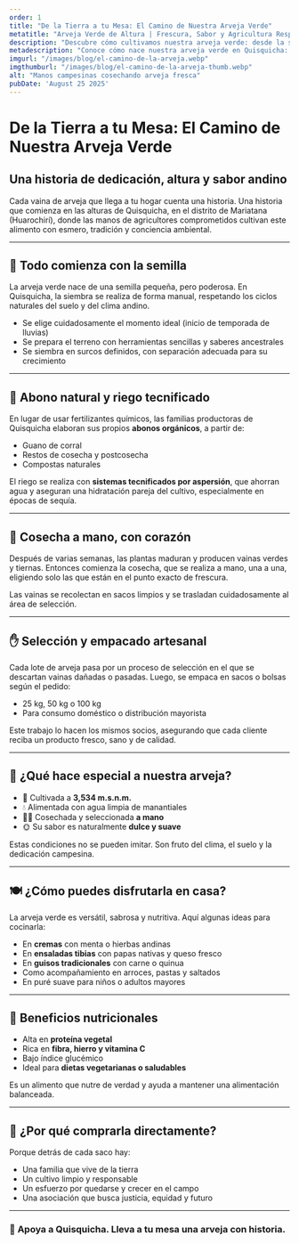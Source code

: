 ```yaml
---
order: 1
title: "De la Tierra a tu Mesa: El Camino de Nuestra Arveja Verde"
metatitle: "Arveja Verde de Altura | Frescura, Sabor y Agricultura Responsable"
description: "Descubre cómo cultivamos nuestra arveja verde: desde la semilla hasta tu plato. Un proceso natural y artesanal en las alturas de Huarochirí."
metadescription: "Conoce cómo nace nuestra arveja verde en Quisquicha: sembrada con amor, abonada de forma orgánica, seleccionada a mano y lista para nutrir a tu familia."
imgurl: "/images/blog/el-camino-de-la-arveja.webp"
imgthumburl: "/images/blog/el-camino-de-la-arveja-thumb.webp"
alt: "Manos campesinas cosechando arveja fresca"
pubDate: 'August 25 2025'
---
```


# **De la Tierra a tu Mesa: El Camino de Nuestra Arveja Verde**
## **Una historia de dedicación, altura y sabor andino**

Cada vaina de arveja que llega a tu hogar cuenta una historia. Una historia que comienza en las alturas de Quisquicha, en el distrito de Mariatana (Huarochirí), donde las manos de agricultores comprometidos cultivan este alimento con esmero, tradición y conciencia ambiental.

---

## 🌱 **Todo comienza con la semilla**

La arveja verde nace de una semilla pequeña, pero poderosa. En Quisquicha, la siembra se realiza de forma manual, respetando los ciclos naturales del suelo y del clima andino.

- Se elige cuidadosamente el momento ideal (inicio de temporada de lluvias)
- Se prepara el terreno con herramientas sencillas y saberes ancestrales
- Se siembra en surcos definidos, con separación adecuada para su crecimiento

---

## 🐄 **Abono natural y riego tecnificado**

En lugar de usar fertilizantes químicos, las familias productoras de Quisquicha elaboran sus propios **abonos orgánicos**, a partir de:

- Guano de corral
- Restos de cosecha y postcosecha
- Compostas naturales

El riego se realiza con **sistemas tecnificados por aspersión**, que ahorran agua y aseguran una hidratación pareja del cultivo, especialmente en épocas de sequía.

---

## 🌾 **Cosecha a mano, con corazón**

Después de varias semanas, las plantas maduran y producen vainas verdes y tiernas. Entonces comienza la cosecha, que se realiza a mano, una a una, eligiendo solo las que están en el punto exacto de frescura.

Las vainas se recolectan en sacos limpios y se trasladan cuidadosamente al área de selección.

---

## ✋ **Selección y empacado artesanal**

Cada lote de arveja pasa por un proceso de selección en el que se descartan vainas dañadas o pasadas. Luego, se empaca en sacos o bolsas según el pedido:

- 25 kg, 50 kg o 100 kg
- Para consumo doméstico o distribución mayorista

Este trabajo lo hacen los mismos socios, asegurando que cada cliente reciba un producto fresco, sano y de calidad.

---

## 🌄 **¿Qué hace especial a nuestra arveja?**

- 🌱 Cultivada a **3,534 m.s.n.m.**  
- 💧 Alimentada con agua limpia de manantiales  
- 🧑‍🌾 Cosechada y seleccionada **a mano**  
- 🌞 Su sabor es naturalmente **dulce y suave**

Estas condiciones no se pueden imitar. Son fruto del clima, el suelo y la dedicación campesina.

---

## 🍽️ **¿Cómo puedes disfrutarla en casa?**

La arveja verde es versátil, sabrosa y nutritiva. Aquí algunas ideas para cocinarla:

- En **cremas** con menta o hierbas andinas
- En **ensaladas tibias** con papas nativas y queso fresco
- En **guisos tradicionales** con carne o quinua
- Como acompañamiento en arroces, pastas y saltados
- En puré suave para niños o adultos mayores

---

## 🧠 **Beneficios nutricionales**

- Alta en **proteína vegetal**
- Rica en **fibra, hierro y vitamina C**
- Bajo índice glucémico
- Ideal para **dietas vegetarianas o saludables**

Es un alimento que nutre de verdad y ayuda a mantener una alimentación balanceada.

---

## 💬 **¿Por qué comprarla directamente?**

Porque detrás de cada saco hay:

- Una familia que vive de la tierra
- Un cultivo limpio y responsable
- Un esfuerzo por quedarse y crecer en el campo
- Una asociación que busca justicia, equidad y futuro

---

### 🌱 **Apoya a Quisquicha. Lleva a tu mesa una arveja con historia.**

<WhatsappSendUrl 
  text="Contactar" 
  message="Me interesó este artículo"
  variant="primary" 
/>